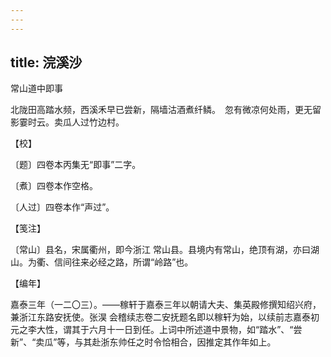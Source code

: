 ```yaml
---
---
---
```

title: 浣溪沙
---



常山道中即事





北陇田高踏水频，西溪禾早已尝新，隔墙沽酒煮纤鳞。　忽有微凉何处雨，更无留影霎时云。卖瓜人过竹边村。





【校】


〔题〕四卷本丙集无“即事”二字。

〔煮〕四卷本作空格。

〔人过〕四卷本作“声过”。





【笺注】


〔常山〕县名，宋属衢州，即今浙江 常山县。县境内有常山，绝顶有湖，亦曰湖山。为衢、信间往来必经之路，所谓“岭路”也。





【编年】


嘉泰三年（一二〇三）。——稼轩于嘉泰三年以朝请大夫、集英殿修撰知绍兴府，兼浙江东路安抚使。张淏 会稽续志卷二安抚题名即以稼轩为始，以续前志嘉泰初元之李大性，谓其于六月十一日到任。上词中所述道中景物，如“踏水”、“尝新”、“卖瓜”等，与其赴浙东帅任之时令恰相合，因推定其作年如上。